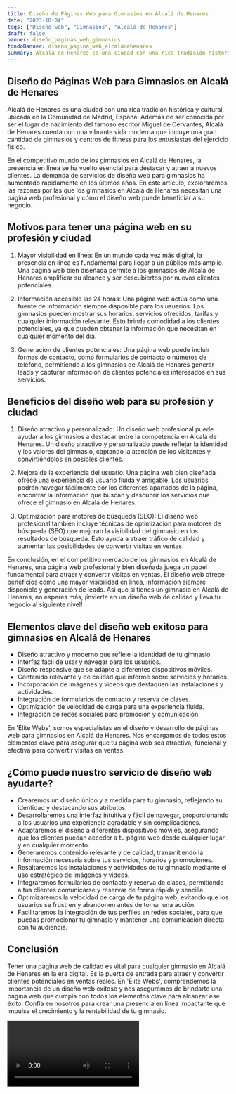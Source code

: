 ```yaml
---
title: Diseño de Páginas Web para Gimnasios en Alcalá de Henares
date: "2023-10-04"
tags: ["Diseño web", "Gimnasios", "Alcalá de Henares"]
draft: false
banner: diseño_paginas_web_gimnasios
fondoBanner: diseño_pagina_web_alcaládehenares
summary: Alcalá de Henares es una ciudad con una rica tradición histórica y cultural, ubicada en la Comunidad de Madrid, España. Además de ser conocida por ser el lugar de nacimiento del famoso escritor Miguel de Cervantes, Alcalá de Henares cuenta con una vibrante vida moderna que incluye una gran cantidad de gimnasios y centros de fitness para los entusiastas del ejercicio físico.
---
```



## Diseño de Páginas Web para Gimnasios en Alcalá de Henares

Alcalá de Henares es una ciudad con una rica tradición histórica y cultural, ubicada en la Comunidad de Madrid, España. Además de ser conocida por ser el lugar de nacimiento del famoso escritor Miguel de Cervantes, Alcalá de Henares cuenta con una vibrante vida moderna que incluye una gran cantidad de gimnasios y centros de fitness para los entusiastas del ejercicio físico.

En el competitivo mundo de los gimnasios en Alcalá de Henares, la presencia en línea se ha vuelto esencial para destacar y atraer a nuevos clientes. La demanda de servicios de diseño web para gimnasios ha aumentado rápidamente en los últimos años. En este artículo, exploraremos las razones por las que los gimnasios en Alcalá de Henares necesitan una página web profesional y cómo el diseño web puede beneficiar a su negocio.

## Motivos para tener una página web en su profesión y ciudad

1. Mayor visibilidad en línea: En un mundo cada vez más digital, la presencia en línea es fundamental para llegar a un público más amplio. Una página web bien diseñada permite a los gimnasios de Alcalá de Henares amplificar su alcance y ser descubiertos por nuevos clientes potenciales.

2. Información accesible las 24 horas: Una página web actúa como una fuente de información siempre disponible para los usuarios. Los gimnasios pueden mostrar sus horarios, servicios ofrecidos, tarifas y cualquier información relevante. Esto brinda comodidad a los clientes potenciales, ya que pueden obtener la información que necesitan en cualquier momento del día.

3. Generación de clientes potenciales: Una página web puede incluir formas de contacto, como formularios de contacto o números de teléfono, permitiendo a los gimnasios de Alcalá de Henares generar leads y capturar información de clientes potenciales interesados ​​en sus servicios.

## Beneficios del diseño web para su profesión y ciudad

1. Diseño atractivo y personalizado: Un diseño web profesional puede ayudar a los gimnasios a destacar entre la competencia en Alcalá de Henares. Un diseño atractivo y personalizado puede reflejar la identidad y los valores del gimnasio, captando la atención de los visitantes y convirtiéndolos en posibles clientes.

2. Mejora de la experiencia del usuario: Una página web bien diseñada ofrece una experiencia de usuario fluida y amigable. Los usuarios podrán navegar fácilmente por los diferentes apartados de la página, encontrar la información que buscan y descubrir los servicios que ofrece el gimnasio en Alcalá de Henares.

3. Optimización para motores de búsqueda (SEO): El diseño web profesional también incluye técnicas de optimización para motores de búsqueda (SEO) que mejoran la visibilidad del gimnasio en los resultados de búsqueda. Esto ayuda a atraer tráfico de calidad y aumentar las posibilidades de convertir visitas en ventas.

En conclusión, en el competitivo mercado de los gimnasios en Alcalá de Henares, una página web profesional y bien diseñada juega un papel fundamental para atraer y convertir visitas en ventas. El diseño web ofrece beneficios como una mayor visibilidad en línea, información siempre disponible y generación de leads. Así que si tienes un gimnasio en Alcalá de Henares, no esperes más, ¡invierte en un diseño web de calidad y lleva tu negocio al siguiente nivel!

<GifSeo />

<Cta />

## Elementos clave del diseño web exitoso para gimnasios en Alcalá de Henares

- Diseño atractivo y moderno que refleje la identidad de tu gimnasio.
- Interfaz fácil de usar y navegar para los usuarios.
- Diseño responsive que se adapte a diferentes dispositivos móviles.
- Contenido relevante y de calidad que informe sobre servicios y horarios.
- Incorporación de imágenes y videos que destaquen las instalaciones y actividades.
- Integración de formularios de contacto y reserva de clases.
- Optimización de velocidad de carga para una experiencia fluida.
- Integración de redes sociales para promoción y comunicación.

En 'Élite Webs', somos especialistas en el diseño y desarrollo de páginas web para gimnasios en Alcalá de Henares. Nos encargamos de todos estos elementos clave para asegurar que tu página web sea atractiva, funcional y efectiva para convertir visitas en ventas.

## ¿Cómo puede nuestro servicio de diseño web ayudarte?

- Crearemos un diseño único y a medida para tu gimnasio, reflejando su identidad y destacando sus atributos.
- Desarrollaremos una interfaz intuitiva y fácil de navegar, proporcionando a los usuarios una experiencia agradable y sin complicaciones.
- Adaptaremos el diseño a diferentes dispositivos móviles, asegurando que los clientes puedan acceder a tu página web desde cualquier lugar y en cualquier momento.
- Generaremos contenido relevante y de calidad, transmitiendo la información necesaria sobre tus servicios, horarios y promociones.
- Resaltaremos las instalaciones y actividades de tu gimnasio mediante el uso estratégico de imágenes y videos.
- Integraremos formularios de contacto y reserva de clases, permitiendo a tus clientes comunicarse y reservar de forma rápida y sencilla.
- Optimizaremos la velocidad de carga de tu página web, evitando que los usuarios se frustren y abandonen antes de tomar una acción.
- Facilitaremos la integración de tus perfiles en redes sociales, para que puedas promocionar tu gimnasio y mantener una comunicación directa con tu audiencia.

## Conclusión

Tener una página web de calidad es vital para cualquier gimnasio en Alcalá de Henares en la era digital. Es la puerta de entrada para atraer y convertir clientes potenciales en ventas reales. En 'Élite Webs', comprendemos la importancia de un diseño web exitoso y nos aseguramos de brindarte una página web que cumpla con todos los elementos clave para alcanzar ese éxito. Confía en nosotros para crear una presencia en línea impactante que impulse el crecimiento y la rentabilidad de tu gimnasio.

<Video />

<CtaBot job="Gimnasios" city="Alcalá de Henares" />

<Gmaps query="Alcalá de Henares+españa+maps" />
